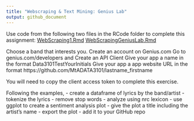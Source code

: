 ```yaml
---
title: "Webscraping & Text Mining: Genius Lab"
output: github_document
---
```


Use code from the following two files in the RCode folder to complete this assignment:
[WebScraping1.Rmd](https://github.com/MtADATA3101/Course_Documents/blob/main/RCode/WebScraping1.Rmd)
[WebScrapingGeniusLab.Rmd](https://github.com/MtADATA3101/Course_Documents/blob/main/RCode/WebScrapingGeniusLab.Rmd)

Choose a band that interests you.
Create an account on Genius.com
Go to genius.com/developers and Create an API Client
Give your app a name in the format Data3101TestYourInitials
Give your app a app website URL in the format https://github.com/MtADATA3101/lastname_firstname 

You will need to copy the client access token to complete this exercise.

Following the examples,
- create a dataframe of lyrics by the band/artist
- tokenize the lyrics
- remove stop words
- analyze using nrc lexicon
- use ggplot to create a sentiment analysis plot
- give the plot a title including the artist's name
- export the plot
- add it to your GitHub repo
